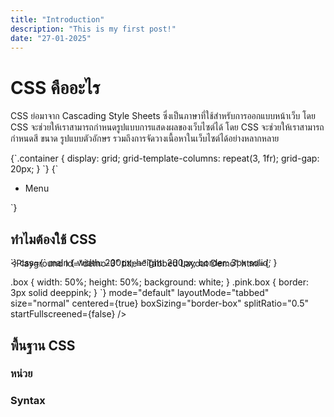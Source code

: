 ```yaml
---
title: "Introduction"
description: "This is my first post!"
date: "27-01-2025"
---
```


# CSS คืออะไร

CSS ย่อมาจาก Cascading Style Sheets ซึ่งเป็นภาษาที่ใช้สำหรับการออกแบบหน้าเว็บ โดย CSS จะช่วยให้เราสามารถกำหนดรูปแบบการแสดงผลของเว็บไซต์ได้ โดย CSS จะช่วยให้เราสามารถกำหนดสี ขนาด รูปแบบตัวอักษร รวมถึงการจัดวางเนื้อหาในเว็บไซต์ได้อย่างหลากหลาย

<CodeBlock>
  {`.container {  
  display: grid;  
  grid-template-columns: repeat(3, 1fr);  
  grid-gap: 20px;  
  }
`}
</CodeBlock>

<CodeBlock language="html">
  {`<nav className="jun-dock">
    <ul className="jun-dockMenu">
      <li className="jun-dockMenuItem">
        <a className="jun-dockMenuButton">
          <Icon />
          Menu
        </a>
      </li>
    </ul>
</nav>
`}
</CodeBlock>

## ทำไมต้องใช้ CSS

<Playground
  id="demo-3"
  title="Tabbed Layout Demo"
  html={`  
	<style>
  .pink.box {
    margin-top: -32px;
    margin-left: -32px;
  }
</style>

<main>
  <div class="pink box"></div>
</main>
`} css={`  
	main {
  width: 200px;
  height: 200px;
  border: 3px solid;
}

.box {
width: 50%;
height: 50%;
background: white;
}
.pink.box {
border: 3px solid deeppink;
}
`}
mode="default" layoutMode="tabbed" size="normal" centered={true}
boxSizing="border-box" splitRatio="0.5" startFullscreened={false}
/>

## พื้นฐาน CSS

### หน่วย

### Syntax
